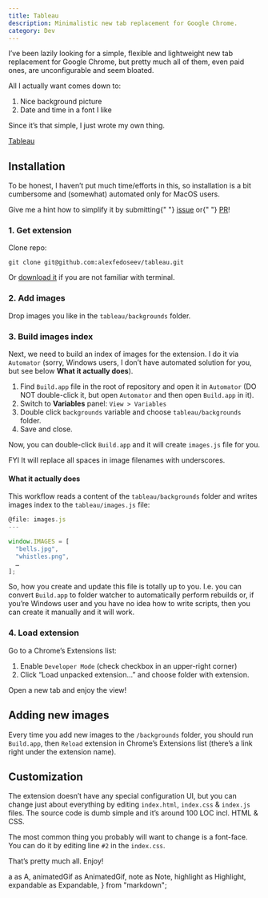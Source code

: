 ```yaml
---
title: Tableau
description: Minimalistic new tab replacement for Google Chrome.
category: Dev
---
```


I’ve been lazily looking for a simple, flexible and lightweight new tab replacement for Google Chrome, but pretty much all of them, even paid ones, are unconfigurable and seem bloated.

All I actually want comes down to:

1. Nice background picture
1. Date and time in a font I like

Since it’s that simple, I just wrote my own thing.

<Highlight>
  <A href="https://github.com/alexfedoseev/tableau">Tableau</A>
</Highlight>

## Installation

To be honest, I haven’t put much time/efforts in this, so installation is a bit cumbersome and (somewhat) automated only for MacOS users.

<Note>
  Give me a hint how to simplify it by submitting{" "}
  <A href="https://github.com/alexfedoseev/tableau/issues">issue</A> or{" "}
  <A href="https://github.com/alexfedoseev/tableau/pulls">PR</A>!
</Note>

### 1. Get extension

Clone repo:

```shell
git clone git@github.com:alexfedoseev/tableau.git
```

<Note>
  Or <A href="https://github.com/alexfedoseev/tableau/archive/master.zip">download it</A> if you are
  not familiar with terminal.
</Note>

### 2. Add images

Drop images you like in the `tableau/backgrounds` folder.

### 3. Build images index

Next, we need to build an index of images for the extension. I do it via `Automator` (sorry, Windows users, I don’t have automated solution for you, but see below **What it actually does**).

1. Find `Build.app` file in the root of repository and open it in `Automator` (DO NOT double-click it, but open `Automator` and then open `Build.app` in it).
1. Switch to **Variables** panel: `View > Variables`
1. Double click `backgrounds` variable and choose `tableau/backgrounds` folder.
1. Save and close.

<Expandable label="See it in action">
  <AnimatedGif
    img={automatorAnimatedGif}
    placement="bleed"
    caption="Configure Build.app in Automator"
  />
</Expandable>

Now, you can double-click `Build.app` and it will create `images.js` file for you.

<Note>FYI It will replace all spaces in image filenames with underscores.</Note>

#### What it actually does

This workflow reads a content of the `tableau/backgrounds` folder and writes images index to the `tableau/images.js` file:

```js
@file: images.js
---

window.IMAGES = [
  "bells.jpg",
  "whistles.png",
  …
];
```

So, how you create and update this file is totally up to you. I.e. you can convert `Build.app` to folder watcher to automatically perform rebuilds or, if you’re Windows user and you have no idea how to write scripts, then you can create it manually and it will work.

### 4. Load extension

Go to a Chrome’s Extensions list:

1. Enable `Developer Mode` (check checkbox in an upper-right corner)
1. Click “Load unpacked extension…” and choose folder with extension.

<Expandable label="See it in action">
  <AnimatedGif img={chromeAnimatedGif} placement="bleed" caption="Load Tableau in Chrome" />
</Expandable>

Open a new tab and enjoy the view!

## Adding new images

Every time you add new images to the `/backgrounds` folder, you should run `Build.app`, then `Reload` extension in Chrome’s Extensions list (there’s a link right under the extension name).

## Customization

The extension doesn’t have any special configuration UI, but you can change just about everything by editing `index.html`, `index.css` & `index.js` files. The source code is dumb simple and it’s around 100 LOC incl. HTML & CSS.

The most common thing you probably will want to change is a font-face. You can do it by editing line `#2` in the `index.css`.

That’s pretty much all. Enjoy!


<!-- ----------------------------------------------------------------------- -->

  a as A,
  animatedGif as AnimatedGif,
  note as Note,
  highlight as Highlight,
  expandable as Expandable,
} from "markdown";

